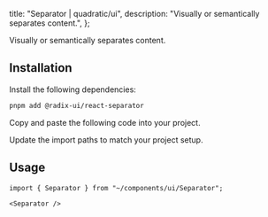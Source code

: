 
  title: "Separator | quadratic/ui",
  description: "Visually or semantically separates content.",
};

<Title>Separator</Title>
<Description>Visually or semantically separates content.</Description>
<ComponentPreview id="separator" />

## Installation
<Steps>

<StepTitle>Install the following dependencies:</StepTitle>
<StepContent>
```bash
pnpm add @radix-ui/react-separator
```
</StepContent>

<StepTitle>Copy and paste the following code into your project.</StepTitle>
<StepContent>
<FileSource id="separator" />
</StepContent>

<StepTitle>Update the import paths to match your project setup.</StepTitle>

</Steps>

## Usage
```tsx
import { Separator } from "~/components/ui/Separator";
```
```tsx
<Separator />
```

<Footer previousLabel="Select" previousHref="/docs/components/primitives/select" nextLabel="Skeleton" nextHref="/docs/components/primitives/skeleton" />
